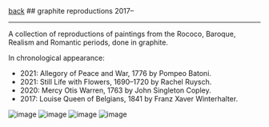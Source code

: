 <div className="heading">
  <a className="back" href="/">back</a>
  ## graphite reproductions
  <span>2017–</span>
</div>

<hr />

A collection of reproductions of paintings from the Rococo, Baroque, Realism and Romantic periods, done in graphite.

In chronological appearance:

- 2021: Allegory of Peace and War, 1776 by Pompeo Batoni.
- 2021: Still Life with Flowers, 1690–1720 by Rachel Ruysch.
- 2020: Mercy Otis Warren, 1763 by John Singleton Copley.
- 2017: Louise Queen of Belgians, 1841 by Franz Xaver Winterhalter.

![image](https://yihui-work.s3.us-east-2.amazonaws.com/g-r_allegory.webp)
![image](https://yihui-work.s3.us-east-2.amazonaws.com/g-r_flowers.webp)
![image](https://yihui-work.s3.us-east-2.amazonaws.com/g-r_mercy.webp)
![image](https://yihui-work.s3.us-east-2.amazonaws.com/g-r_louise.webp)
